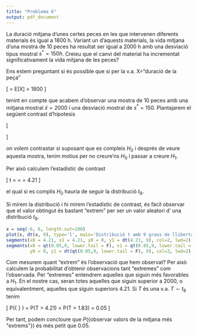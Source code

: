 ```yaml
---
title: "Problema 6"
output: pdf_document
---
```


La duració mitjana d'unes certes peces en les que intervenen diferents materials és igual a 1800 h. Variant un d'aquests materials, la vida mitjana d'una mostra de 10 peces ha resultat ser igual a 2000 h amb una desviació tipus mostral $s^*=150 h$. 
Creieu que el canvi del material ha incrementat significativament la vida mitjana de les peces?

Ens estem preguntant si és possible que si per la v.a. X="duració de la peça"

\[
\mu = E[X] > 1800
\]

tenint en compte que acabem d'observar una mostra de 10 peces amb una mitjana mostral $\bar{x} = 2000$ i una desviació mostral de $s^*=150$. Plantajarem el següent contrast d'hipotesis

\[
\begin{array}{lr}
H_0: & \mu \leq 1800\\
H_1: & \mu >  1800
\end{array}
\]

on volem contrastar si suposant que es compleix $H_0$ i després de veure aquesta mostra, tenim motius per no creure'ns $H_0$ i passar a creure $H_1$.

Per això calculem l'estadístic de contrast

\[
t = \frac{\bar{x}-\mu_0}{s/\sqrt{n}} = \frac{2000-1800}{150/\sqrt{10}} = 4.21
\]

el qual si es complis $H_0$ hauria de seguir la distribució $t_{9}$.

Si mirem la distribució i hi mirem l'estadístic de contrast, és fàcil observar que el valor obtingut és bastant "extrem" per ser un valor aleatori d' una distribució $t_9$.


```r
x = seq(-6, 6, length.out=100)
plot(x, dt(x, 9), type='l', main='Distribució t amb 9 graus de llibertat')
segments(x0 = 4.21, x1 = 4.21, y0 = 0, y1 = dt(4.21, 9), col=2, lwd=2)
segments(x0 = qt(0.05,9, lower.tail = F), x1 = qt(0.05,9, lower.tail = F), 
         y0 = 0, y1 = dt(qt(0.05,9, lower.tail = F), 9), col=3, lwd=2)
```


Com mesurem quant "extrem" és l'observació que hem observat? Per això calculem la probabilitat d'obtenir observacions tant "extremes" com l'observada. Per "extremes" entendrem aquelles que siguin més favorables a $H_1$. En el nostre cas, seran totes aquelles que siguin superior a $2000$, o equivalentment, aquelles que siguin superiors $4.21$. Si $T$ és una v.a. $T \sim t_9$ tenim

\[
P\left(\{ \text{observar valors de la mitjana més "extrems"} \} \right) = P(T > 4.21) < P(T > 1.83) = 0.05
\]

Per tant, podem concloure que $P\left(\{ \text{observar valors de la mitjana més "extrems"} \} \right)$ és més petit que $0.05$.

